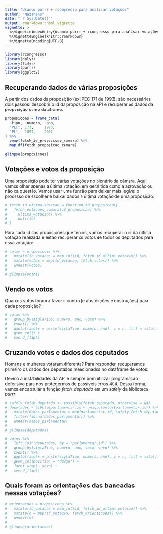```yaml
---
title: "Usando purrr + rcongresso para analisar votações"
author: "Nazareno"
date: "`r Sys.Date()`"
output: rmarkdown::html_vignette
vignette: >
  %\VignetteIndexEntry{Usando purrr + rcongresso para analisar votações}
  %\VignetteEngine{knitr::rmarkdown}
  %\VignetteEncoding{UTF-8}
---
```


```r
library(rcongresso)
library(dplyr)
library(tidyr)
library(purrr)
library(ggplot2)
```

## Recuperando dados de várias proposições

A partir dos dados da proposição (ex: PEC 171 de 1993), são necessários dois passos: descobrir o id da proposição na API e recuperar os dados da proposição como dataframe.

```r
proposicoes = frame_data(
  ~tipo, ~numero, ~ano,
  "PEC", 171,     1993,
  "PL",  1057,    2007
) %>%
  pmap(fetch_id_proposicao_camara) %>%
  map_df(fetch_proposicao_camara)

glimpse(proposicoes)
```

## Votações e votos da proposição

Uma proposição pode ter várias votações no plenário da câmara. Aqui vamos olhar apenas a última votação, em geral tida como a aprovação ou não da questão. Vamos usar uma função para deixar mais legível o processo de escolher e baixar dados a última votação de uma proposição:

```r
# fetch_id_ultima_votacao = function(id_proposicao){
#   fetch_votacoes_camara(id_proposicao) %>%
#     ultima_votacao() %>%
#     pull(id)
# }
```

Para cada id das proposições que temos, vamos recuperar o id da última votação realizada e então recuperar os votos de todos os deputados para essa votação: 

```r
# votos = proposicoes %>%
#   mutate(id_votacao = map_int(id, fetch_id_ultima_votacao)) %>%
#   mutate(votos = map(id_votacao, fetch_votos)) %>%
#   unnest(votos)
# 
# glimpse(votos)
```

##  Vendo os votos

Quantos votos foram a favor e contra (e abstenções e obstruções) para cada proposição?

```r
# votos %>%
#   group_by(siglaTipo, numero, ano, voto) %>%
#   count() %>%
#   ggplot(aes(x = paste(siglaTipo, numero, ano), y = n, fill = voto)) +
#   geom_col() + 
#   coord_flip()
```

## Cruzando votos e dados dos deputados

Homens e mulheres votaram diferente? Para responder, recuperamos primeiro os dados dos deputados mencionados no dataframe de votos:

Devido à instabilidades da API é sempre bom utilizar programação defensiva para nos protegermos de possíveis erros 404. Dessa forma, vamos encapsular a função *fetch_deputado* em um *safely* da biblioteca *purrr*.

```r
# safely_fetch_deputado <- possibly(fetch_deputado, otherwise = NA)
# deputados = tibble(parlamentar.id = unique(votos$parlamentar.id)) %>% 
#   mutate(dados_parlamentar = map(parlamentar.id, safely_fetch_deputado)) %>% 
#   filter(!is.na(dados_parlamentar)) %>%
#   unnest(dados_parlamentar)
# 
# glimpse(deputados)
```

```r
# votos %>% 
#   left_join(deputados, by = "parlamentar.id") %>% 
#   group_by(siglaTipo, numero, ano, voto, sexo) %>%
#   count() %>%
#   ggplot(aes(x = paste(siglaTipo, numero, ano), y = n, fill = voto)) +
#   geom_col(position = "dodge") + 
#   facet_wrap(~ sexo) + 
#   coord_flip()
```

## Quais foram as orientações das bancadas nessas votações? 

```r
# orientacoes = proposicoes %>%
#   mutate(id_votacao = map_int(id, fetch_id_ultima_votacao)) %>%
#   mutate(o = map(id_votacao, fetch_orientacoes)) %>%
#   unnest(o)
# 
# glimpse(orientacoes)
```

